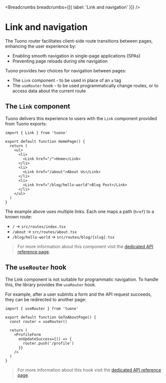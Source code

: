
<MetaTags
  title="Tuono - Routing"
  canonical="https://tuono.dev/documentation/routing/link-and-navigation"
/>


<Breadcrumbs breadcrumbs={[{ label: 'Link and navigation' }]} />

# Link and navigation

The Tuono router facilitates client-side route transitions between pages, enhancing the user experience by:

- Enabling smooth navigation in single-page applications (SPAs)
- Preventing page reloads during site navigation

Tuono provides two choices for navigation between pages:

- The `Link` component - to be used in place of an `a` tag
- The `useRouter` hook - to be used programmatically change routes, or to access data about the current route

## The `Link` component

Tuono delivers this experience to users with the `Link` component provided from Tuono exports:

```tsx
import { Link } from 'tuono'

export default function HomePage() {
  return (
    <ul>
      <li>
        <Link href="/">Home</Link>
      </li>
      <li>
        <Link href="/about">About Us</Link>
      </li>
      <li>
        <Link href="/blog/hello-world">Blog Post</Link>
      </li>
    </ul>
  )
}
```

The example above uses multiple links. Each one maps a path (`href`) to a known route:

- `/` → `src/routes/index.tsx`
- `/about` → `src/routes/about.tsx`
- `/blog/hello-world` → `src/routes/blog/[slug].tsx`

> For more information about this component visit the [dedicated API reference page](/documentation/components/link).

## The `useRouter` hook

The Link component is not suitable for programmatic navigation.
To handle this, the library provides the `useRouter` hook.

For example, after a user submits a form and the API request succeeds, they can be redirected to another page:

```tsx
import { useRouter } from 'tuono'

export default function GoToAboutPage() {
  const router = useRouter()

  return (
    <ProfileForm
      onUpdateSuccess={() => {
        router.push('/profile')
      }}
    />
  )
}
```

> For more information about this hook visit the [dedicated API reference page](/documentation/hooks/use-router).
